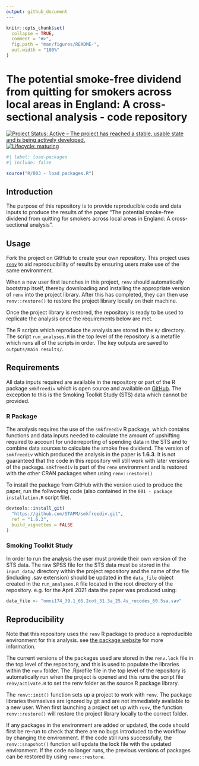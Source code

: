 ```yaml
---
output: github_document
---
```


<!-- README.md is generated from README.Rmd. Please edit that file -->

```r
knitr::opts_chunk$set(
  collapse = TRUE,
  comment = "#>",
  fig.path = "man/figures/README-",
  out.width = "100%"
)
```
# The potential smoke-free dividend from quitting for smokers across local areas in England: A cross-sectional analysis - code repository

  
<!-- badges: start -->
[![Project Status: Active – The project has reached a stable, usable state and is being actively developed.](https://www.repostatus.org/badges/latest/active.svg)](https://www.repostatus.org/#active)
[![Lifecycle: maturing](https://img.shields.io/badge/lifecycle-maturing-blue.svg)](https://www.tidyverse.org/lifecycle/#maturing)
<!-- badges: end -->

```r
#| label: load-packages
#| include: false

source("R/003 - load packages.R")

```

## Introduction

The purpose of this repository is to provide reproducible code and data inputs to produce the results of the paper "The potential smoke-free dividend from quitting for smokers across local areas in England: A cross-sectional analysis". 

## Usage 

Fork the project on GitHub to create your own repository. This project uses [`renv`](https://rstudio.github.io/renv/articles/renv.html) to aid reproducibility of results by ensuring users make use of the same environment. 

When a new user first launches in this project, `renv` should automatically bootstrap itself, thereby downloading and installing the appropriate version of `renv` into the project library. After this has completed, they can then use `renv::restore()` to restore the project library locally on their machine.

Once the project library is restored, the repository is ready to be used to replicate the analysis once the requirements below are met. 

The R scripts which reproduce the analysis are stored in the `R/` directory. The script `run_analyses.R` in the top level of the repository is a metafile which runs all of the scripts in order. The key outputs are saved to `outputs/main results/`.

## Requirements

All data inputs required are available in the repository or part of the R package `smkfreediv` which is open source and available on [GitHub](https://github.com/STAPM/smkfreediv). The exception to this is the Smoking Toolkit Study (STS) data which cannot be provided.

### R Package

The analysis requires the use of the `smkfreediv` R package, which contains functions and data inputs needed to calculate the amount of upshifting required to account for underreporting of spending data in the STS and to combine data sources to calculate the smoke free dividend. The version of `smkfreediv` which produced the analysis in the paper is **1.6.3**. It is not guaranteed that the code in this repository will still work with later versions of the package. `smkfreediv` is part of the `renv` environment and is restored with the other CRAN packages when using `renv::restore()`

To install the package from GitHub with the version used to produce the paper, run the follwowing code (also contained in the `001 - package installation.R` script file).

```r

devtools::install_git(
  "https://github.com/STAPM/smkfreediv.git",
  ref = "1.6.3",
  build_vignettes = FALSE
)

```

### Smoking Toolkit Study

In order to run the analysis the user must provide their own version of the STS data. The raw SPSS file for the STS data must be stored in the `input_data/` directory within the project repository and the name of the file (including .sav extension) should be updated in the `data_file` object created in the `run_analyses.R` file located in the root directory of the repository. e.g. for the April 2021 data the paper was produced using:

```r
data_file <- "omni174_39.1_65.2cot_31.3a_25.4s_recodes_60.5sa.sav"
```

## Reproducibility 

Note that this repository uses the `renv` R package to produce a reproducible environment for this analysis. see [the package website](https://rstudio.github.io/renv/articles/renv.html) for more information.

The current versions of the packages used are stored in the `renv.lock` file in the top level of the repository, and this is used to populate the libraries within the `renv` folder. The .Rprofile file in the top level of the repository is automatically run when the project is opened and this runs the script file `renv/activate.R` to set the renv folder as the source R package library.

The `renv::init()` function sets up a project to work with `renv`. The package libraries themselves are ignored by git and are not immediately available to a new user. When first launching a project set up with `renv`, the function `renv::restore()` will restore the project library locally to the correct folder. 

If any packages in the environment are added or updated, the code should first be re-run to check that there are no bugs introduced to the workflow by changing the environment. If the code still runs successfully, the `renv::snapshot()` function will update the lock file with the updated environment. If the code no longer runs, the previous versions of packages can be restored by using `renv::restore`.




